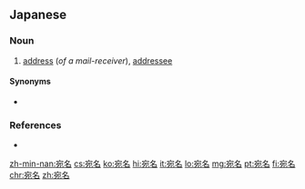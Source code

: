 ==Japanese==
{{ja-kanjitab|あて|な|yomi=kun}}

===Noun===
{{ja-noun|あてな}}

# [[address]] (''of a mail-receiver''), [[addressee]]

====Synonyms====
* {{ja-r|宛先|あてさき}}

===References===
* {{R:Shogakukan}}

[[zh-min-nan:宛名]]
[[cs:宛名]]
[[ko:宛名]]
[[hi:宛名]]
[[it:宛名]]
[[lo:宛名]]
[[mg:宛名]]
[[pt:宛名]]
[[fi:宛名]]
[[chr:宛名]]
[[zh:宛名]]